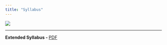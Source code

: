 ```yaml
---
title: "Syllabus"
---
```


![](Software_Tools_for_Earth_and_Environmental_Science_Syllabus.png)

***
**Extended Syllabus - ** [PDF](https://web.itu.edu.tr/~tokerem/Software_Tools_Syllabus.pdf)

